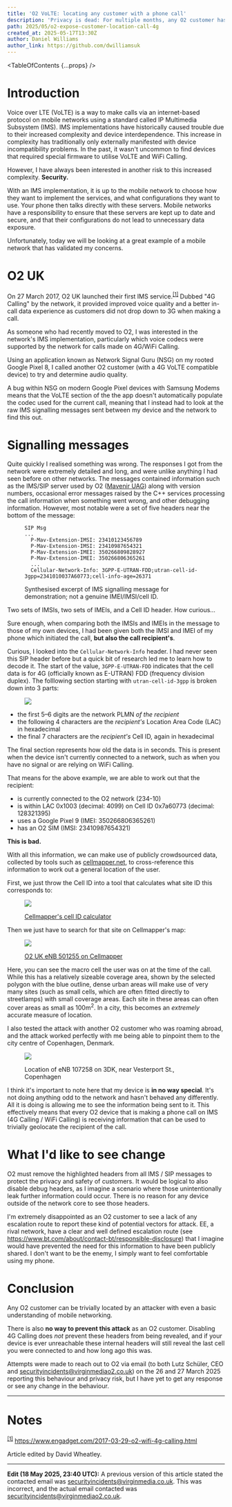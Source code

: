 ```yaml
---
title: 'O2 VoLTE: locating any customer with a phone call'
description: 'Privacy is dead: For multiple months, any O2 customer has had their location exposed to call initiators without their knowledge.'
path: 2025/05/o2-expose-customer-location-call-4g
created_at: 2025-05-17T13:30Z
author: Daniel Williams
author_link: https://github.com/dwilliamsuk
---
```


<TableOfContents {...props} />

# Introduction

Voice over LTE (VoLTE) is a way to make calls via an internet-based protocol on mobile networks using a standard called IP Multimedia Subsystem
(IMS). IMS implementations have historically caused trouble due to their increased complexity and device interdependence. This increase in
complexity has traditionally only externally manifested with device incompatibility problems. In the past, it wasn't uncommon to find devices
that required special firmware to utilise VoLTE and WiFi Calling.

However, I have always been interested in another risk to this increased complexity. **Security.**

With an IMS implementation, it is up to the mobile network to choose how they want to implement the services, and what configurations they want
to use. Your phone then talks directly with these servers. Mobile networks have a responsibility to ensure that these servers are kept up to date
and secure, and that their configurations do not lead to unnecessary data exposure.

Unfortunately, today we will be looking at a great example of a mobile network that has validated my concerns.

# O2 UK

On 27 March 2017, O2 UK launched their first IMS service.<sup id="note-1-link">[\[1\]](#note-1)</sup> Dubbed "4G Calling" by the network, it
provided improved voice quality and a better in-call data experience as customers did not drop down to 3G when making a call.

As someone who had recently moved to O2, I was interested in the network's IMS implementation, particularly which voice codecs were supported by
the network for calls made on 4G/WiFi Calling.

Using an application known as Network Signal Guru (NSG) on my rooted Google Pixel 8, I called another O2 customer (with a 4G VoLTE compatible
device) to try and determine audio quality.

A bug within NSG on modern Google Pixel devices with Samsung Modems means that the VoLTE section of the the app doesn't automatically populate
the codec used for the current call, meaning that I instead had to look at the raw IMS signalling messages sent between my device and the network
to find this out.

# Signalling messages

Quite quickly I realised something was wrong. The responses I got from the network were extremely detailed and long, and were unlike anything I
had seen before on other networks. The messages contained information such as the IMS/SIP server used by O2
([Mavenir UAG](https://www.mavenir.com/portfolio/mavcore/cloud-native-ims/)) along with version numbers, occasional error messages raised by the
C++ services processing the call information when something went wrong, and other debugging information. However, most notable were a set of five
headers near the bottom of the message:

<figure>

```
SIP Msg
...
  P-Mav-Extension-IMSI: 23410123456789
  P-Mav-Extension-IMSI: 23410987654321
  P-Mav-Extension-IMEI: 350266809828927
  P-Mav-Extension-IMEI: 350266806365261
  ...
  Cellular-Network-Info: 3GPP-E-UTRAN-FDD;utran-cell-id-3gpp=2341010037A60773;cell-info-age=26371
```

<figcaption>
Synthesised excerpt of IMS signalling message for demonstration; not a genuine IMEI/IMSI/cell ID.
</figcaption>
</figure>

Two sets of IMSIs, two sets of IMEIs, and a Cell ID header. How curious&hellip;

Sure enough, when comparing both the IMSIs and IMEIs in the message to those of my own devices, I had been given both the IMSI and IMEI of my
phone which initiated the call, **but also the call recipient's**.

Curious, I looked into the `Cellular-Network-Info` header. I had never seen this SIP header before but a quick bit of research led me to learn
how to decode it. The start of the value, `3GPP-E-UTRAN-FDD` indicates that the cell data is for 4G (officially known as E-UTRAN) FDD (frequency
division duplex). The folllowing section starting with `utran-cell-id-3gpp` is broken down into 3 parts:

<figure>

![](./cell-header-breakdown.svg)

</figure>

- the first 5&ndash;6 digits are the network PLMN _of the recipient_
- the following 4 characters are the _recipient's_ Location Area Code (LAC) in hexadecimal
- the final 7 characters are the _recipient's_ Cell ID, again in hexadecimal

The final section represents how old the data is in seconds. This is present when the device isn't currently connected to a network, such as when
you have no signal or are relying on WiFi Calling.

That means for the above example, we are able to work out that the recipient:

- is currently connected to the O2 network (234-10)
- is within LAC 0x1003 (decimal: 4099) on Cell ID 0x7a60773 (decimal: 128321395)
- uses a Google Pixel 9 (IMEI: 350266806365261)
- has an O2 SIM (IMSI: 23410987654321)

**This is bad.**

With all this information, we can make use of publicly crowdsourced data, collected by tools such as [cellmapper.net](https://cellmapper.net), to
cross-reference this information to work out a general location of the user.

First, we just throw the Cell ID into a tool that calculates what site ID this corresponds to:

<figure>

![](./cell-id-calculator.png)

<figcaption>

[Cellmapper's cell ID calculator](https://www.cellmapper.net/enbid?net=LTE&cellid=128321395)

</figcaption>
</figure>

Then we just have to search for that site on Cellmapper's map:

<figure>

![](./cellmapper-sector.png)

<figcaption>

[O2 UK eNB 501255 on Cellmapper](https://www.cellmapper.net/map?MCC=234&MNC=10&type=LTE&latitude=51.52666039304819&longitude=-0.6526597015225719&zoom=16&showTowers=true&showIcons=true&showTowerLabels=true&clusterEnabled=true&tilesEnabled=true&showOrphans=false&showNoFrequencyOnly=false&showFrequencyOnly=false&showBandwidthOnly=false&DateFilterType=Last&showHex=false&showVerifiedOnly=false&showUnverifiedOnly=false&showLTECAOnly=false&showENDCOnly=false&showBand=0&showSectorColours=true&mapType=roadmap&darkMode=false&imperialUnits=false)

</figcaption>
</figure>

Here, you can see the macro cell the user was on at the time of the call. While this has a relatively sizeable coverage area, shown by the
selected polygon with the blue outline, dense urban areas will make use of very many sites (such as small cells, which are often fitted directly
to streetlamps) with small coverage areas. Each site in these areas can often cover areas as small as 100m<sup>2</sup>. In a city, this becomes
an _extremely_ accurate measure of location.

I also tested the attack with another O2 customer who was roaming abroad, and the attack worked perfectly with me being able to pinpoint them to
the city centre of Copenhagen, Denmark.

<figure>

![](./dk-site.png)

<figcaption>Location of eNB 107258 on 3DK, near Vesterport St., Copenhagen</figcaption>

</figure>

I think it's important to note here that my device is **in no way special**. It's not doing anything odd to the network and hasn't behaved any
differently. All it is doing is allowing me to see the information being sent to it. This effectively means that every O2 device that is making a
phone call on IMS (4G Calling / WiFi Calling) is receiving information that can be used to trivially geolocate the recipient of the call.

# What I'd like to see change

O2 must remove the highlighted headers from all IMS / SIP messages to protect the privacy and safety of customers. It would be logical to also
disable debug headers, as I imagine a scenario where those unintentionally leak further information could occur. There is no reason for any
device outside of the network core to see those headers.

I'm extremely disappointed as an O2 customer to see a lack of any escalation route to report these kind of potential vectors for attack. EE, a
rival network, have a clear and well defined escalation route (see https://www.bt.com/about/contact-bt/responsible-disclosure) that I imagine
would have prevented the need for this information to have been publicly shared. I don't want to be the enemy, I simply want to feel comfortable
using my phone.

# Conclusion

Any O2 customer can be trivially located by an attacker with even a basic understanding of mobile networking.

There is also **no way to prevent this attack** as an O2 customer. Disabling 4G Calling does _not_ prevent these headers from being revealed, and
if your device is ever unreachable these internal headers will still reveal the last cell you were connected to and how long ago this was.

Attempts were made to reach out to O2 via email (to both Lutz Schüler, CEO and securityincidents@virginmediao2.co.uk) on the 26 and 27 March 2025
reporting this behaviour and privacy risk, but I have yet to get any response or see any change in the behaviour.

---

# Notes

<sup id="note-1">[\[1\]](#note-1-link)</sup> https://www.engadget.com/2017-03-29-o2-wifi-4g-calling.html

Article edited by David Wheatley.

---

**Edit (18 May 2025, 23:40 UTC):** A previous version of this article stated the contacted email was securityincidents@virginmedia.co.uk. This
was incorrect, and the actual email contacted was securityincidents@virginmediao2.co.uk.
